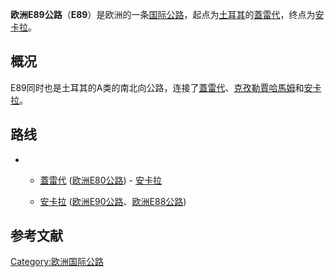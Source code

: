 {{unreferenced|time=2017-11-19T10:23:06+00:00}}
{{Infobox road2
| country = TUR
| type    = E
| route   = 89
| length_km = 130
| map        = 
| direction_a = 北
| terminus_a = [[土耳其|土耳其]][[蓋雷代|蓋雷代]]
| junction   = 
| direction_b = 南
| terminus_b = [[土耳其|土耳其]][[安卡拉|安卡拉]]
}}
'''欧洲E89公路'''（'''E89'''）是欧洲的一条[[欧洲国际公路|国际公路]]，起点为[[土耳其|土耳其]]的[[蓋雷代|蓋雷代]]，终点为[[安卡拉|安卡拉]]。

==概况==
E89同时也是土耳其的A类的南北向公路，连接了[[蓋雷代|蓋雷代]]、[[克孜勒賈哈馬姆|克孜勒賈哈馬姆]]和[[安卡拉|安卡拉]]。

== 路线 ==
* {{flag|Turkey}}
** {{TUR-O|4}} [[蓋雷代|蓋雷代]] ([[欧洲E80公路|欧洲E80公路]]) - [[安卡拉|安卡拉]]
** {{TUR-O|20}} [[安卡拉|安卡拉]] ([[欧洲E90公路|欧洲E90公路]]、[[欧洲E88公路|欧洲E88公路]]) 
==参考文献==
{{reflist}}
{{欧洲国际公路网}}
[[Category:欧洲国际公路|Category:欧洲国际公路]]